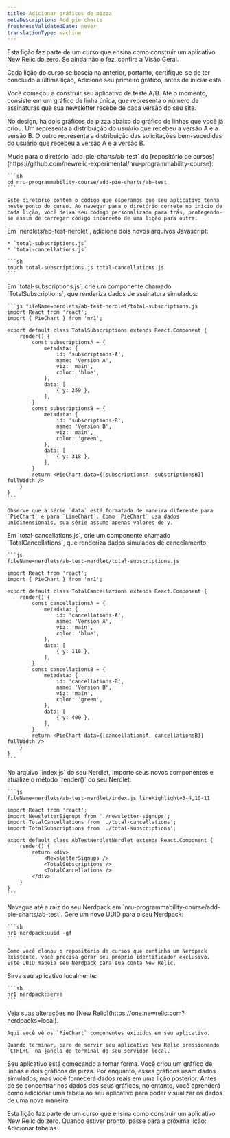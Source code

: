 ```yaml
---
title: Adicionar gráficos de pizza
metaDescription: Add pie charts
freshnessValidatedDate: never
translationType: machine
---
```


<Callout variant="tip">
  Esta lição faz parte de um curso que ensina como construir um aplicativo New Relic do zero. Se ainda não o fez, confira a Visão Geral.

  Cada lição do curso se baseia na anterior, portanto, certifique-se de ter concluído a última lição, Adicione seu primeiro gráfico, antes de iniciar esta.
</Callout>

Você começou a construir seu aplicativo de teste A/B. Até o momento, consiste em um gráfico de linha única, que representa o número de assinaturas que sua newsletter recebe de cada versão do seu site.

No design, há dois gráficos de pizza abaixo do gráfico de linhas que você já criou. Um representa a distribuição do usuário que recebeu a versão A e a versão B. O outro representa a distribuição das solicitações bem-sucedidas do usuário que recebeu a versão A e a versão B.

<Steps>
  <Step>
    Mude para o diretório `add-pie-charts/ab-test` do [repositório de cursos](https://github.com/newrelic-experimental/nru-programmability-course):

    ```sh
    cd nru-programmability-course/add-pie-charts/ab-test
    ```

    Este diretório contém o código que esperamos que seu aplicativo tenha neste ponto do curso. Ao navegar para o diretório correto no início de cada lição, você deixa seu código personalizado para trás, protegendo-se assim de carregar código incorreto de uma lição para outra.
  </Step>

  <Step>
    Em `nerdlets/ab-test-nerdlet`, adicione dois novos arquivos Javascript:

    * `total-subscriptions.js`
    * `total-cancellations.js`

    ```sh
    touch total-subscriptions.js total-cancellations.js
    ```
  </Step>

  <Step>
    Em `total-subscriptions.js`, crie um componente chamado `TotalSubscriptions`, que renderiza dados de assinatura simulados:

    ```js fileName=nerdlets/ab-test-nerdlet/total-subscriptions.js
    import React from 'react';
    import { PieChart } from 'nr1';

    export default class TotalSubscriptions extends React.Component {
        render() {
            const subscriptionsA = {
                metadata: {
                    id: 'subscriptions-A',
                    name: 'Version A',
                    viz: 'main',
                    color: 'blue',
                },
                data: [
                    { y: 259 },
                ],
            }
            const subscriptionsB = {
                metadata: {
                    id: 'subscriptions-B',
                    name: 'Version B',
                    viz: 'main',
                    color: 'green',
                },
                data: [
                    { y: 318 },
                ],
            }
            return <PieChart data={[subscriptionsA, subscriptionsB]} fullWidth />
        }
    }
    ```

    Observe que a série `data` está formatada de maneira diferente para `PieChart` e para `LineChart`. Como `PieChart` usa dados unidimensionais, sua série assume apenas valores de y.
  </Step>

  <Step>
    Em `total-cancellations.js`, crie um componente chamado `TotalCancellations`, que renderiza dados simulados de cancelamento:

    ```js
    fileName=nerdlets/ab-test-nerdlet/total-subscriptions.js

    import React from 'react';
    import { PieChart } from 'nr1';

    export default class TotalCancellations extends React.Component {
        render() {
            const cancellationsA = {
                metadata: {
                    id: 'cancellations-A',
                    name: 'Version A',
                    viz: 'main',
                    color: 'blue',
                },
                data: [
                    { y: 118 },
                ],
            }
            const cancellationsB = {
                metadata: {
                    id: 'cancellations-B',
                    name: 'Version B',
                    viz: 'main',
                    color: 'green',
                },
                data: [
                    { y: 400 },
                ],
            }
            return <PieChart data={[cancellationsA, cancellationsB]} fullWidth />
        }
    }
    ```
  </Step>

  <Step>
    No arquivo `index.js` do seu Nerdlet, importe seus novos componentes e atualize o método `render()` do seu Nerdlet:

    ```js
    fileName=nerdlets/ab-test-nerdlet/index.js lineHighlight=3-4,10-11

    import React from 'react';
    import NewsletterSignups from './newsletter-signups';
    import TotalCancellations from './total-cancellations';
    import TotalSubscriptions from './total-subscriptions';

    export default class AbTestNerdletNerdlet extends React.Component {
        render() {
            return <div>
                <NewsletterSignups />
                <TotalSubscriptions />
                <TotalCancellations />
            </div>
        }
    }
    ```
  </Step>

  <Step>
    Navegue até a raiz do seu Nerdpack em `nru-programmability-course/add-pie-charts/ab-test`.
  </Step>

  <Step>
    Gere um novo UUID para o seu Nerdpack:

    ```sh
    nr1 nerdpack:uuid -gf
    ```

    Como você clonou o repositório de cursos que continha um Nerdpack existente, você precisa gerar seu próprio identificador exclusivo. Este UUID mapeia seu Nerdpack para sua conta New Relic.
  </Step>

  <Step>
    Sirva seu aplicativo localmente:

    ```sh
    nr1 nerdpack:serve
    ```
  </Step>

  <Step>
    Veja suas alterações no [New Relic](https://one.newrelic.com?nerdpacks=local).

    Aqui você vê os `PieChart` componentes exibidos em seu aplicativo.

    Quando terminar, pare de servir seu aplicativo New Relic pressionando `CTRL+C` na janela do terminal do seu servidor local.
  </Step>
</Steps>

Seu aplicativo está começando a tomar forma. Você criou um gráfico de linhas e dois gráficos de pizza. Por enquanto, esses gráficos usam dados simulados, mas você fornecerá dados reais em uma lição posterior. Antes de se concentrar nos dados dos seus gráficos, no entanto, você aprenderá como adicionar uma tabela ao seu aplicativo para poder visualizar os dados de uma nova maneira.

<Callout variant="course">
  Esta lição faz parte de um curso que ensina como construir um aplicativo New Relic do zero. Quando estiver pronto, passe para a próxima lição: Adicionar tabelas.
</Callout>